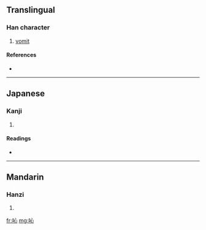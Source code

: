 {{also|唚}}
==Translingual==

===Han character===
{{Han char|rn=30|rad=口|as=04|sn=7|four=|canj=口心 (RP), X口心 (XRP)|ids=⿰口心}}

# [[vomit]]

====References====
* {{Han ref|kx=0177.270|dkj=03336|dj=0395.080|hdz=10595.030|uh=5423|ud=21539}}

----

==Japanese==

===Kanji===
{{ja-kanji|grade=|rs=口04}}

# {{defn|Japanese}}

====Readings====
* {{ja-readings|on=[[しん]] (shin)|kun=}}

----

==Mandarin==

===Hanzi===
{{cmn-hanzi|tra=唚|pin=[[qìn]] ([[qin4]])|wg=ch'in<sup>4</sup>}}

# {{defn|Mandarin}}

[[fr:吣]]
[[mg:吣]]
